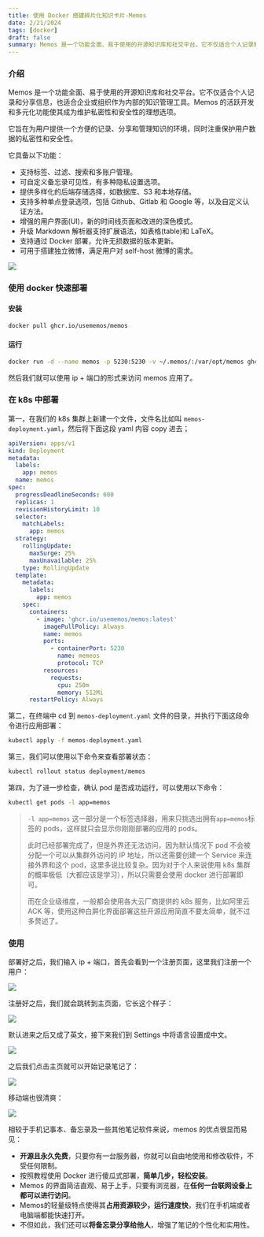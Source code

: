 ```yaml
---
title: 使用 Docker 搭建碎片化知识卡片-Memos
date: 2/21/2024
tags: [docker]
draft: false
summary: Memos 是一个功能全面、易于使用的开源知识库和社交平台。它不仅适合个人记录和分享信息，也适合企业或组织作为内部的知识管理工具。Memos 的活跃开发和多元化功能使其成为维护私密性和安全性的理想选项。
---
```


### 介绍

Memos 是一个功能全面、易于使用的开源知识库和社交平台。它不仅适合个人记录和分享信息，也适合企业或组织作为内部的知识管理工具。Memos 的活跃开发和多元化功能使其成为维护私密性和安全性的理想选项。

它旨在为用户提供一个方便的记录、分享和管理知识的环境，同时注重保护用户数据的私密性和安全性。

它具备以下功能：

*   支持标签、过滤、搜索和多账户管理。
*   可自定义备忘录可见性，有多种隐私设置选项。
*   提供多样化的后端存储选择，如数据库、S3 和本地存储。
*   支持多种单点登录选项，包括 Github、Gitlab 和 Google 等，以及自定义认证方法。
*   增强的用户界面(UI)，新的时间线页面和改进的深色模式。
*   升级 Markdown 解析器支持扩展语法，如表格(table)和 LaTeX。
*   支持通过 Docker 部署，允许无损数据的版本更新。
*   可用于搭建独立微博，满足用户对 self-host 微博的需求。

![](https://note.ihsxu.com/api/imgs/1708423049298.webp)

### 使用 docker 快速部署

#### 安装

```bash
docker pull ghcr.io/usememos/memos
```

#### 运行

```bash
docker run -d --name memos -p 5230:5230 -v ~/.memos/:/var/opt/memos ghcr.io/usememos/memos:latest
```

然后我们就可以使用 ip + 端口的形式来访问 memos 应用了。

### 在 k8s 中部署

第一，在我们的 k8s 集群上新建一个文件，文件名比如叫 `memos-deployment.yaml`，然后将下面这段 yaml 内容 copy 进去；

```yaml
apiVersion: apps/v1
kind: Deployment
metadata:
  labels:
    app: memos
  name: memos
spec:
  progressDeadlineSeconds: 600
  replicas: 1
  revisionHistoryLimit: 10
  selector:
    matchLabels:
      app: memos
  strategy:
    rollingUpdate:
      maxSurge: 25%
      maxUnavailable: 25%
    type: RollingUpdate
  template:
    metadata:
      labels:
        app: memos
    spec:
      containers:
        - image: 'ghcr.io/usememos/memos:latest'
          imagePullPolicy: Always
          name: memos
          ports:
            - containerPort: 5230
              name: memeos
              protocol: TCP
          resources:
            requests:
              cpu: 250m
              memory: 512Mi
      restartPolicy: Always
```

第二，在终端中 cd 到 `memos-deployment.yaml` 文件的目录，并执行下面这段命令进行应用部署：

```bash
kubectl apply -f memos-deployment.yaml
```

第三，我们可以使用以下命令来查看部署状态：

```bash
kubectl rollout status deployment/memos
```

第四，为了进一步检查，确认 pod 是否成功运行，可以使用以下命令：

```bash
kubectl get pods -l app=memos
```

> `-l app=memos` 这一部分是一个标签选择器，用来只挑选出拥有`app=memos`标签的 pods，这样就只会显示你刚刚部署的应用的 pods。
>
> 此时已经部署完成了，但是外界还无法访问，因为默认情况下 pod 不会被分配一个可以从集群外访问的 IP 地址，所以还需要创建一个 Service 来连接外界和这个 pod，这里多说比较复杂。因为对于个人来说使用 k8s 集群的概率极低（大都应该是学习），所以只需要会使用 docker 进行部署即可。
>
> 而在企业级维度，一般都会使用各大云厂商提供的 k8s 服务，比如阿里云 ACK 等，使用这种白屏化界面部署这些开源应用简直不要太简单，就不过多赘述了。

### 使用

部署好之后，我们输入 ip + 端口，首先会看到一个注册页面，这里我们注册一个用户：

![](https://note.ihsxu.com/api/imgs/1708428340433.webp)

注册好之后，我们就会跳转到主页面，它长这个样子：

![](https://note.ihsxu.com/api/imgs/1708428461629.webp)

默认进来之后又成了英文，接下来我们到 Settings 中将语言设置成中文。

![](https://note.ihsxu.com/api/imgs/1708428856931.webp)

之后我们点击主页就可以开始记录笔记了：

![](https://note.ihsxu.com/api/imgs/1708439629019.webp)

移动端也很清爽：

![](https://note.ihsxu.com/api/imgs/1708440749646.webp)

相较于手机记事本、备忘录及一些其他笔记软件来说，memos 的优点很显而易见：

*   **开源且永久免费**，只要你有一台服务器，你就可以自由地使用和修改软件，不受任何限制。
*   按照教程使用 Docker 进行傻瓜式部署，**简单几步，轻松安装**。
*   Memos 的界面简洁直观、易于上手，只要有浏览器，在**任何一台联网设备上都可以进行访问**。
*   Memos的轻量级特点使得其**占用资源较少，运行速度快**，我们在手机端或者电脑端都能快速打开。
*   不但如此，我们还可以**将备忘录分享给他人**，增强了笔记的个性化和实用性。

